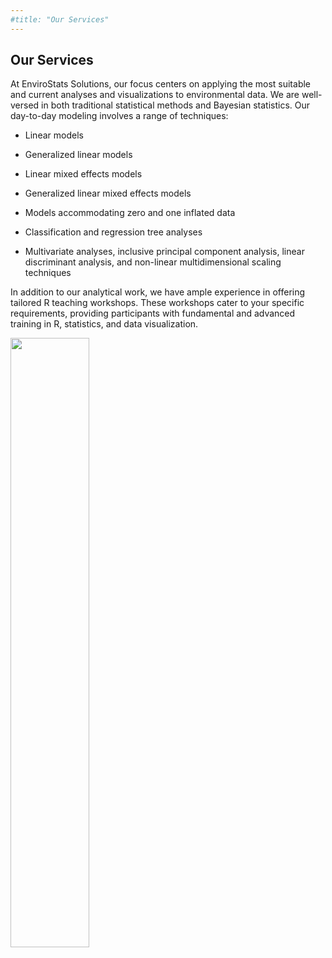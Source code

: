 ```yaml
---
#title: "Our Services"
---
```


## Our Services

At EnviroStats Solutions, our focus centers on applying the most suitable and current analyses and visualizations to environmental data. We are well-versed in both traditional statistical methods and Bayesian statistics. Our day-to-day modeling involves a range of techniques:

-   Linear models

-   Generalized linear models

-   Linear mixed effects models

-   Generalized linear mixed effects models

-   Models accommodating zero and one inflated data

-   Classification and regression tree analyses

-   Multivariate analyses, inclusive principal component analysis, linear discriminant analysis, and non-linear multidimensional scaling techniques

In addition to our analytical work, we have ample experience in offering tailored R teaching workshops. These workshops cater to your specific requirements, providing participants with fundamental and advanced training in R, statistics, and data visualization.

![](images/envirostats_logo_transparent.png){fig-align="center" width="50%"}
